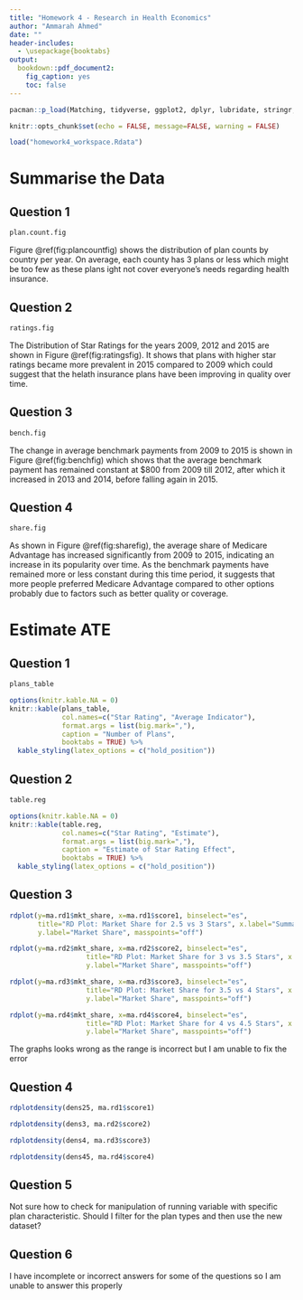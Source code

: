```yaml
---
title: "Homework 4 - Research in Health Economics"
author: "Ammarah Ahmed"
date: ""
header-includes:
  - \usepackage{booktabs}
output: 
  bookdown::pdf_document2:
    fig_caption: yes
    toc: false
---
```

```r
pacman::p_load(Matching, tidyverse, ggplot2, dplyr, lubridate, stringr, readxl, readr, data.table, gdata, scales, kableExtra, modelsummary, fixest, imputeTS, rdrobust, rddensity)
```

```r
knitr::opts_chunk$set(echo = FALSE, message=FALSE, warning = FALSE)
```

```r
load("homework4_workspace.Rdata")
```

# Summarise the Data

## Question 1

```r
plan.count.fig
```


Figure \@ref(fig:plancountfig) shows the distribution of plan counts by country per year. On average, each county has 3 plans or less which might be too few as these plans ight not cover everyone's needs regarding health insurance. 

\newpage 

## Question 2

```r
ratings.fig
```


The Distribution of Star Ratings for the years 2009, 2012 and 2015 are shown in Figure \@ref(fig:ratingsfig). It shows that plans with higher star ratings became more prevalent in 2015 compared to 2009 which could suggest that the helath insurance plans have been improving in quality over time. 

\newpage

## Question 3

```r
bench.fig
```


The change in average benchmark payments from 2009 to 2015 is shown in Figure \@ref(fig:benchfig) which shows that the average benchmark payment has remained constant at $800 from 2009 till 2012, after which it increased in 2013 and 2014, before falling again in 2015.

\newpage

## Question 4

```r
share.fig
```

As shown in Figure \@ref(fig:sharefig), the average share of Medicare Advantage has increased significantly from 2009 to 2015, indicating an increase in its popularity over time. As the benchmark payments have remained more or less constant during this time period, it suggests that more people preferred Medicare Advantage compared to other options probably due to factors such as better quality or coverage. 

\newpage

# Estimate ATE

## Question 1
```r
plans_table 
```

```r
options(knitr.kable.NA = 0)
knitr::kable(plans_table, 
             col.names=c("Star Rating", "Average Indicator"),
             format.args = list(big.mark=","), 
             caption = "Number of Plans",
             booktabs = TRUE) %>%
  kable_styling(latex_options = c("hold_position"))
```

## Question 2
```r
table.reg
```
```r
options(knitr.kable.NA = 0)
knitr::kable(table.reg, 
             col.names=c("Star Rating", "Estimate"),
             format.args = list(big.mark=","), 
             caption = "Estimate of Star Rating Effect",
             booktabs = TRUE) %>%
  kable_styling(latex_options = c("hold_position"))
```

\newpage 

## Question 3
```r
rdplot(y=ma.rd1$mkt_share, x=ma.rd1$score1, binselect="es",
       title="RD Plot: Market Share for 2.5 vs 3 Stars", x.label="Summary Score",
       y.label="Market Share", masspoints="off")
```

```r
rdplot(y=ma.rd2$mkt_share, x=ma.rd2$score2, binselect="es",
                   title="RD Plot: Market Share for 3 vs 3.5 Stars", x.label="Summary Score",
                   y.label="Market Share", masspoints="off")
```

```r
rdplot(y=ma.rd3$mkt_share, x=ma.rd3$score3, binselect="es",
                   title="RD Plot: Market Share for 3.5 vs 4 Stars", x.label="Summary Score",
                   y.label="Market Share", masspoints="off")
```

```r
rdplot(y=ma.rd4$mkt_share, x=ma.rd4$score4, binselect="es",
                   title="RD Plot: Market Share for 4 vs 4.5 Stars", x.label="Summary Score",
                   y.label="Market Share", masspoints="off")
```

The graphs looks wrong as the range is incorrect but I am unable to fix the error

\newpage 

## Question 4
```r
rdplotdensity(dens25, ma.rd1$score1)
```

```r
rdplotdensity(dens3, ma.rd2$score2)
```

```r
rdplotdensity(dens4, ma.rd3$score3)
```

```r
rdplotdensity(dens45, ma.rd4$score4)
```

\newpage 

## Question 5
Not sure how to check for manipulation of running variable with specific plan characteristic. Should I filter for the plan types and then use the new dataset? 

## Question 6
I have incomplete or incorrect answers for some of the questions so I am unable to answer this properly





